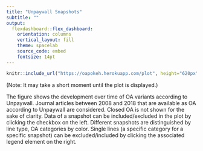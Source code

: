 ```yaml
---
title: "Unpaywall Snapshots"
subtitle: ""
output:
  flexdashboard::flex_dashboard:
    orientation: columns
    vertical_layout: fill
    theme: spacelab
    source_code: embed
    fontsize: 14pt
---
```


```r
knitr::include_url("https://oapokeh.herokuapp.com/plot", height="620px")
```
(Note: It may take a short moment until the plot is displayed.)

The figure shows the development over time of OA variants according to Unpaywall. Journal articles between 2008 and 2018 that are available as OA according to Unpaywall are considered. Closed OA is not shown for the sake of clarity. Data of a snapshot can be included/excluded in the plot by clicking the checkbox on the left. Different snapshots are distinguished by line type, OA categories by color. Single lines (a specific category for a specific snapshot) can be excluded/included by clicking the associated legend element on the right.
